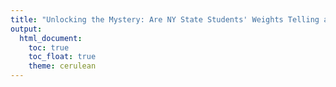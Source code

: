 ```yaml
---
title: "Unlocking the Mystery: Are NY State Students' Weights Telling a Hidden Story?"
output: 
  html_document:
    toc: true
    toc_float: true
    theme: cerulean
---
```



